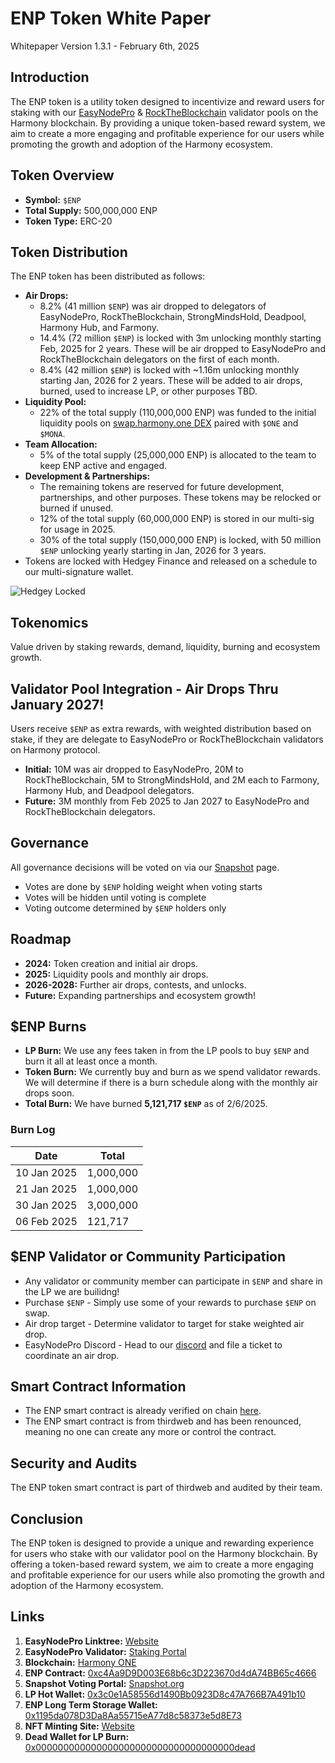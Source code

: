 
# ENP Token White Paper

Whitepaper Version 1.3.1 - February 6th, 2025

## Introduction

The ENP token is a utility token designed to incentivize and reward users for staking with our [EasyNodePro](https://staking.harmony.one/validators/mainnet/one18julyys26h67r4vq3zexzpfmvt9vpn0g75phmu) & [RockTheBlockchain](https://staking.harmony.one/validators/mainnet/one1p2rmvndevvw682qynqu08hyvx24hh4runsw6pz) validator pools on the Harmony blockchain. By providing a unique token-based reward system, we aim to create a more engaging and profitable experience for our users while promoting the growth and adoption of the Harmony ecosystem.

## Token Overview

- **Symbol:** `$ENP`
- **Total Supply:** 500,000,000 ENP
- **Token Type:** ERC-20

## Token Distribution

The ENP token has been distributed as follows:

- **Air Drops:**
  - 8.2% (41 million `$ENP`) was air dropped to delegators of EasyNodePro, RockTheBlockchain, StrongMindsHold, Deadpool, Harmony Hub, and Farmony.
  - 14.4% (72 million `$ENP`) is locked with 3m unlocking monthly starting Feb, 2025 for 2 years. These will be air dropped to EasyNodePro and RockTheBlockchain delegators on the first of each month.
  - 8.4% (42 million `$ENP`) is locked with ~1.16m unlocking monthly starting Jan, 2026 for 2 years. These will be added to air drops, burned, used to increase LP, or other purposes TBD.
- **Liquidity Pool:** 
  - 22% of the total supply (110,000,000 ENP) was funded to the initial liquidity pools on [swap.harmony.one DEX](swap.harmony.one) paired with `$ONE` and `$MONA`.
- **Team Allocation:** 
  - 5% of the total supply (25,000,000 ENP) is allocated to the team to keep ENP active and engaged.
- **Development & Partnerships:** 
  - The remaining tokens are reserved for future development, partnerships, and other purposes. These tokens may be relocked or burned if unused.
  - 12% of the total supply (60,000,000 ENP) is stored in our multi-sig for usage in 2025.
  - 30% of the total supply (150,000,000 ENP) is locked, with 50 million `$ENP` unlocking yearly starting in Jan, 2026 for 3 years.
- Tokens are locked with Hedgey Finance and released on a schedule to our multi-signature wallet.

![Hedgey Locked](/hedgy-locked.png)

## Tokenomics

Value driven by staking rewards, demand, liquidity, burning and ecosystem growth.

## Validator Pool Integration - Air Drops Thru January 2027!

Users receive `$ENP` as extra rewards, with weighted distribution based on stake, if they are delegate to EasyNodePro or RockTheBlockchain validators on Harmony protocol.

- **Initial:** 10M was air dropped to EasyNodePro, 20M to RockTheBlockchain, 5M to StrongMindsHold, and 2M each to Farmony, Harmony Hub, and Deadpool delegators.
- **Future:** 3M monthly from Feb 2025 to Jan 2027 to EasyNodePro and RockTheBlockchain delegators.

## Governance

All governance decisions will be voted on via our [Snapshot](https://snapshot.box/#/s:easynodepro.eth) page.
- Votes are done by `$ENP` holding weight when voting starts
- Votes will be hidden until voting is complete
- Voting outcome determined by `$ENP` holders only

## Roadmap
- **2024:** Token creation and initial air drops.
- **2025:** Liquidity pools and monthly air drops.
- **2026-2028:** Further air drops, contests, and unlocks.
- **Future:** Expanding partnerships and ecosystem growth!

## $ENP Burns
- **LP Burn:** We use any fees taken in from the LP pools to buy `$ENP` and burn it all at least once a month.
- **Token Burn:** We currently buy and burn as we spend validator rewards. We will determine if there is a burn schedule along with the monthly air drops soon.
- **Total Burn:** We have burned **5,121,717 `$ENP`** as of 2/6/2025.

### Burn Log 

| Date        | Total     |
|-------------|-----------|
| 10 Jan 2025 | 1,000,000 |
| 21 Jan 2025 | 1,000,000 |
| 30 Jan 2025 | 3,000,000 |
| 06 Feb 2025 |   121,717 |

## $ENP Validator or Community Participation
- Any validator or community member can participate in `$ENP` and share in the LP we are builidng!
- Purchase `$ENP` - Simply use some of your rewards to purchase `$ENP` on swap.
- Air drop target - Determine validator to target for stake weighted air drop.
- EasyNodePro Discord - Head to our [discord](https://mee6.xyz/i/TvaDiyZ9hc) and file a ticket to coordinate an air drop.

## Smart Contract Information

- The ENP smart contract is already verified on chain [here](https://explorer.harmony.one/address/0xc4Aa9D9D003E68b6c3D223670d4dA74BB65c4666?tab=contract&shard=0).
- The ENP smart contract is from thirdweb and has been renounced, meaning no one can create any more or control the contract.

## Security and Audits

The ENP token smart contract is part of thirdweb and audited by their team.

## Conclusion

The ENP token is designed to provide a unique and rewarding experience for users who stake with our validator pool on the Harmony blockchain. By offering a token-based reward system, we aim to create a more engaging and profitable experience for our users while also promoting the growth and adoption of the Harmony ecosystem.

## Links
 1. **EasyNodePro Linktree:** [Website](https://easynodepro.com/links)
 2. **EasyNodePro Validator:** [Staking Portal](https://staking.harmony.one/validators/mainnet/one18julyys26h67r4vq3zexzpfmvt9vpn0g75phmu)
 3. **Blockchain:** [Harmony ONE](https://harmony.one)
 4. **ENP Contract:** [0xc4Aa9D9D003E68b6c3D223670d4dA74BB65c4666](https://explorer.harmony.one/address/0xc4Aa9D9D003E68b6c3D223670d4dA74BB65c4666)
 5. **Snapshot Voting Portal:** [Snapshot.org](https://snapshot.box/#/s:easynodepro.eth)
 6. **LP Hot Wallet:** [0x3c0e1A58556d1490Bb0923D8c47A766B7A491b10](https://multisig.harmony.one/home?safe=hmy:0x3c0e1A58556d1490Bb0923D8c47A766B7A491b10)
 7. **ENP Long Term Storage Wallet:** [0x1195da078D3Da8Aa55715eA77d8c58373e5d8E73](https://multisig.harmonoy.one/home?save=hmy:0x1195da078D3Da8Aa55715eA77d8c58373e5d8E73)
 8. **NFT Minting Site:** [Website](https://easynodepro.com/mint)
 9. **Dead Wallet for LP Burn:** [0x000000000000000000000000000000000000dead](https://explorer.harmony.one/address/0x000000000000000000000000000000000000dead)